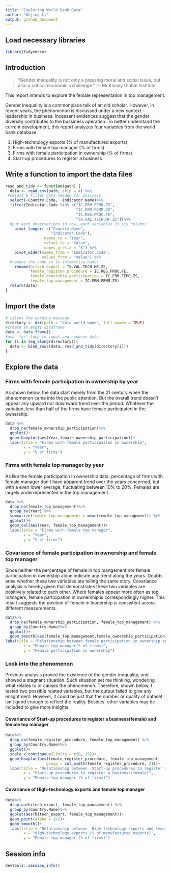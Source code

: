 ```yaml
---
title: "Exploring World Bank Data"
author: "Kejing Li"
output: github_document
---
```


## Load necessary libraries

```r
library(tidyverse)
```

## Introduction 

>“Gender inequality is not only a pressing moral and social issue, but also a critical economic >challenge.”     — McKinsey Global Institute

This report intends to explore the female representation in top management. 

Gender inequality is a commonplace talk of an old scholar. However, in recent years, the phenomenon is discussed under a new context - leadership in business. Incessant evidences suggest that the gender diversity contributes to the bussiness operation. To better understand the current development, this report analyzes four variables from the world bank database:

1. High-technology exports (% of manufactured exports)
1. Firms with female top manager (% of firms)
1. Firms with female participation in ownership (% of firms)
1. Start-up procedures to register a business 

## Write a function to import the data files

```r
read_and_tidy <- function(path) {
  data <- read.csv(path, skip = 4) %>%
 #select & filter data needed for analysis
  select(-Country.Code, -Indicator.Name)%>%
  filter(Indicator.Code %in% c("IC.FRM.FEMO.ZS",
                               "IC.FRM.FEMM.ZS",
                               "IC.REG.PROC.FE",
                               "TX.VAL.TECH.MF.ZS"))%>%
  #put each observations in row, each variables in its columns
    pivot_longer(-c("Country.Name",
                    "Indicator.Code"),
                 names_to = "Year",
                 values_to = "Value",
                 names_prefix = "X") %>%
    pivot_wider(names_from = "Indicator.Code",
                values_from = "Value") %>%
  #remane the code in to infomative names
    rename(hitech_export = TX.VAL.TECH.MF.ZS,
           female_register_procedure = IC.REG.PROC.FE,
           female_ownership_participation = IC.FRM.FEMO.ZS,
           female_top_management = IC.FRM.FEMM.ZS)
  return(data)     
}
```

## Import the data


```r
# silent the warning message
directory <- dir(path = "data_world_bank", full.names = TRUE)
#create an empty dataframe
data <- data.frame()
#use 'for' loop to input and combine data
for (i in seq_along(directory)){
  data <- bind_rows(data, read_and_tidy(directory[i]))
}

```

## Explore the data

### Firms with female participation in ownership by year

As shown below, the data start merely from the 21 century when the phenomenon came into the public attention. But the overall trend doesn't appear any upward nor downward trend over the period. Whatever the variation, less than half of the firms have female participated in the ownership.

```r
data %>%
  drop_na(female_ownership_participation)%>%
  ggplot()+
  geom_boxplot(aes(Year,female_ownership_participation))+
  labs(title = "Firms with female participation in ownership",
        x = "Year",
        y = "% of firms")
```


###  Firms with female top manager by year

As like the female participation in ownership data, percentage of firms with female manager don't have apparent trend over the years concerned, but with a even lower average, fluctuating between 10% to 20%. Females are largely underrepresented in the top management.

```r
data %>%
  drop_na(female_top_management)%>%
  group_by(Year) %>%
  summarize(female_top_management = mean(female_top_management)) %>%
  ggplot()+
  geom_col(aes(Year, female_top_management))+
  labs(title = "Firms with female top manager",
        x = "Year",
        y = "% of firms")
```

### Covariance of female participation in ownership and female top manager

Since neither the percentage of female in top mangement nor female participation in ownership alone indicate any trend along the years. Doubts arise whether these two variables are telling the same story. Covariance analysis is hereby given that demonstrates these two variables are positively related to each other. Where females appear more often as top managers, female participation in ownership is correspondingly higher. This result suggests the position of female in leadership is consistent across different measurements.

```r
data%>%
  drop_na(female_ownership_participation, female_top_management) %>%
  group_by(Country.Name)%>%
  ggplot()+
  geom_smooth(aes(female_top_management,female_ownership_participation))+
labs(title = "Relationship between female participation in ownership and female top manager",
        x = "Female top manager(% of firms)",
        y = "Female participation in ownership")

```

### Look into the phenomenon

Previous analysis proved the existence of the gender inequality, and showed a stagnant situation. Such situation set me thinking, wondering what relates to or causes the phenomenon. Therefore, shown below, I tested two possible related variables, but the output failed to give any enlightment. However, it could be just that the number or quality of dataset isn't good enough to reflect the reality. Besides, other variables may be included to give more insights.  

#### Covariance of Start-up procedures to register a business(female) and female top manager


```r
data%>%
  drop_na(female_register_procedure, female_top_management) %>%
  group_by(Country.Name)%>%
  ggplot()+
  scale_x_continuous(limits = c(0, 15))+
  geom_boxplot(aes(female_register_procedure, female_top_management,
                  group = cut_width(female_register_procedure, 2)))+
  labs(title = "Relationship between  Start-up procedures to register a business(female) and female top manager",
        x = "Start-up procedures to register a business(female)",
        y = "Female top manager (% of firms)")
```

#### Covariance of High-technology exports and female top manager
```r
data%>%
  drop_na(hitech_export, female_top_management) %>%
  group_by(Country.Name)%>%
  ggplot(aes(hitech_export, female_top_management))+
  geom_point(alpha = 1/2)+
  geom_smooth()+
  labs(title = "Relationship between  High-technology exports and female top manager",
        x = "High-technology exports (% of manufactured exports)",
        y = "Female top manager (% of firms)")
```


## Session info

```r
devtools::session_info()
```


